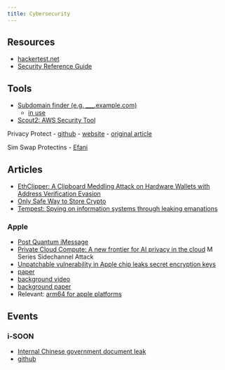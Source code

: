 ```yaml
--- 
title: Cybersecurity
---
```


## Resources

- [hackertest.net](http://www.hackertest.net/)
- [Security Reference Guide](https://s0cm0nkey.gitbook.io/s0cm0nkeys-security-reference-guide/blue-defense/device-hardening/windows-hardening-commands)

## Tools

- [Subdomain finder (e.g. ___.example.com)](https://www.geeksforgeeks.org/subfinder-tool-in-linux/)
    - [in use](https://twitter.com/hacker_/status/1575466236426670080?s=20&t=XaTcIuMck-s-sOQlsv_5sQ)
- [Scout2: AWS Security Tool](https://www.kitploit.com/2018/07/scout2-security-auditing-tool-for-aws.html?m=0)

Privacy Protect
- [github](https://github.com/therockstorm/privacy-protect)
- [website](https://www.privacyprotect.dev/)
- [original article](https://mprimi.github.io/portable-secret/)

Sim Swap Protectins
- [Efani](https://www.efani.com/how-it-works)

## Articles

- [EthClipper: A Clipboard Meddling Attack on Hardware Wallets with Address Verification Evasion](https://arxiv.org/pdf/2108.14004.pdf)
- [Only Safe Way to Store Crypto](https://officercia.mirror.xyz/p1ieZdxQWH4yHCNOXNPHyT8So1cY0X_wMGKwdmavi7s)
- [Tempest: Spying on information systems through leaking emanations](https://en.wikipedia.org/wiki/Tempest_(codename))



### Apple 

- [Post Quantum iMessage](https://security.apple.com/blog/imessage-pq3/)
- [Private Cloud Compute: A new frontier for AI privacy in the cloud](https://security.apple.com/blog/private-cloud-compute/)
M Series Sidechannel Attack
- [Unpatchable vulnerability in Apple chip leaks secret encryption keys](https://arstechnica.com/security/2024/03/hackers-can-extract-secret-encryption-keys-from-apples-mac-chips/)
- [paper](https://gofetch.fail/files/gofetch.pdf)
- [background video](https://www.youtube.com/watch?v=ARuU2s63Yhs)
- [background paper](https://ieeexplore.ieee.org/document/9833570)
- Relevant: [arm64 for apple platforms](https://developer.apple.com/documentation/xcode/writing-arm64-code-for-apple-platforms#Enable-DIT-for-constant-time-cryptographic-operations)


## Events

### i-SOON

- [Internal Chinese government document leak](https://x.com/BushidoToken/status/1759376010804392441?s=20)
- [github](https://github.com/I-S00N/I-S00N/)